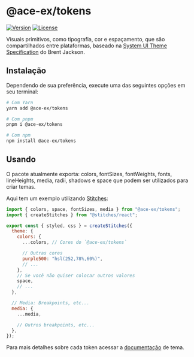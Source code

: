 
<Meta title="Packages/Tokens" />

# @ace-ex/tokens

[![Version](https://img.shields.io/npm/v/@ace-ex/tokens)](https://www.npmjs.com/package/@ace-ex/tokens) [![License](https://img.shields.io/badge/licence-MIT-blue)](https://github.com/dkshs/ace-ex-ui/blob/main/packages/tokens/LICENSE)

Visuais primitivos, como tipografia, cor e espaçamento, que são compartilhados entre plataformas, baseado na [System UI Theme Specification](https://github.com/system-ui/theme-specification) do Brent Jackson.

## Instalação

Dependendo de sua preferência, execute uma das seguintes opções em seu terminal:

```bash
# Com Yarn
yarn add @ace-ex/tokens

# Com pnpm
pnpm i @ace-ex/tokens

# Com npm
npm install @ace-ex/tokens
```

## Usando

O pacote atualmente exporta: colors, fontSizes, fontWeights, fonts, lineHeights, media, radii, shadows e space que podem ser utilizados para criar temas.

Aqui tem um exemplo utilizando [Stitches](https://stitches.dev/):

```jsx
import { colors, space, fontSizes, media } from "@ace-ex/tokens";
import { createStitches } from "@stitches/react";

export const { styled, css } = createStitches({
  theme: {
    colors: {
      ...colors, // Cores do `@ace-ex/tokens`

      // Outras cores
      purple500: "hsl(252,78%,60%)",
      // ...
    },
    // Se você não quiser colocar outros valores
    space,
    // ...
  },

  // Media: Breakpoints, etc...
  media: {
    ...media,

    // Outros breakpoints, etc...
  },
});
```

Para mais detalhes sobre cada token acessar a [documentação](/docs/features-theme-tema--page) de tema.
